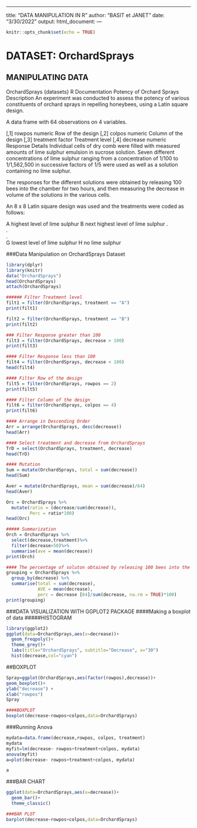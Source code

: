 ---
title: "DATA MANIPULATION IN R"
author: "BASIT et JANET"
date: "3/30/2022"
output:
  html_document:
    ---
```{r setup, include=FALSE}
knitr::opts_chunk$set(echo = TRUE)
```

# DATASET: OrchardSprays
## MANIPULATING DATA


OrchardSprays {datasets}	R Documentation
Potency of Orchard Sprays
Description
An experiment was conducted to assess the potency of various constituents of orchard sprays in repelling honeybees, using a Latin square design.

A data frame with 64 observations on 4 variables.

[,1]	rowpos	numeric	Row of the design
[,2]	colpos	numeric	Column of the design
[,3]	treatment	factor	Treatment level
[,4]	decrease	numeric	Response
Details
Individual cells of dry comb were filled with measured amounts of lime sulphur emulsion in sucrose solution. Seven different concentrations of lime sulphur ranging from a concentration of 1/100 to 1/1,562,500 in successive factors of 1/5 were used as well as a solution containing no lime sulphur.

The responses for the different solutions were obtained by releasing 100 bees into the chamber for two hours, and then measuring the decrease in volume of the solutions in the various cells.

An 8 x 8 Latin square design was used and the treatments were coded as follows:

A	highest level of lime sulphur
B	next highest level of lime sulphur
.	
.	
.	
G	lowest level of lime sulphur
H	no lime sulphur

###Data Manipulation on OrchardSprays Dataset
```{r OrchardSprays}
library(dplyr)
library(knitr)
data("OrchardSprays")
head(OrchardSprays)
attach(OrchardSprays)
```


```{r echo=TRUE}
###### Filter Treatment level
filt1 = filter(OrchardSprays, treatment == "A")
print(filt1)
```
```{r}
filt2 = filter(OrchardSprays, treatment == "B")
print(filt2)
```
```{r}
### Filter Response greater than 100
filt3 = filter(OrchardSprays, decrease > 100)
print(filt3)
```
```{r}
#### Filter Response less than 100
filt4 = filter(OrchardSprays, decrease < 100)
head(filt4)
```

```{r}
#### Filter Row of the design
filt5 = filter(OrchardSprays, rowpos == 2)
print(filt5)
```

```{r}
#### Filter Column of the design
filt6 = filter(OrchardSprays, colpos == 4)
print(filt6)
```

```{r}
#### Arrange in Descending Order
Arr = arrange(OrchardSprays, desc(decrease))
head(Arr)
```

```{r}
#### Select treatment and decrease from OrchardSprays
TrD = select(OrchardSprays, treatment, decrease)
head(TrD)
```

```{r}
#### Mutation
Sum = mutate(OrchardSprays, total = sum(decrease))
head(Sum)
```
```{r}
Aver = mutate(OrchardSprays, mean = sum(decrease)/64)
head(Aver)
```

```{r}
Orc = OrchardSprays %>%
  mutate(ratio = (decrease/sum(decrease)),
         Perc = ratio*100)
head(Orc)
```
```{r}
##### Summarization
Orch = OrchardSprays %>%
  select(decrease,treatment)%>%
  filter(decrease>50)%>%
  summarise(ave = mean(decrease))
print(Orch)
```

```{r, echo=TRUE}
#### The percentage of soluton obtained by releasing 100 bees into the chamber for 2hours
grouping = OrchardSprays %>%
  group_by(decrease) %>%
  summarise(total = sum(decrease),
            AVE = mean(decrease),
            perc = decrease [64]/sum(decrease, na.rm = TRUE)*100)
print(grouping)
```


###DATA VISUALIZATION WITH GGPLOT2 PACKAGE
####Making a boxplot of data
#####HISTOGRAM

```{r HISTOGRAM, echo=FALSE}
library(ggplot2)
ggplot(data=OrchardSprays,aes(x=decrease))+
  geom_freqpoly()+
  theme_grey()+
  labs(title="OrchardSprays", subtitle="Decrease", x="30")
  hist(decrease,col="cyan")
```

##BOXPLOT
```{r}
Spray=ggplot(OrchardSprays,aes(factor(rowpos),decrease))+
geom_boxplot()+
ylab("decrease") + 
xlab("rowpos")
Spray

####BOXPLOT
boxplot(decrease~rowpos+colpos,data=OrchardSprays)
```

###Running Anova
```{r}
mydata=data.frame(decrease,rowpos, colpos, treatment)
mydata
myfit=lm(decrease~ rowpos+treatment+colpos, mydata)
anova(myfit)
a=plot(decrease~ rowpos+treatment+colpos, mydata)

a
```

###BAR CHART
```{r}
ggplot(data=OrchardSprays,aes(x=decrease))+
  geom_bar()+
  theme_classic()

###BAR PLOT
barplot(decrease~rowpos+colpos,data=OrchardSprays)
```






